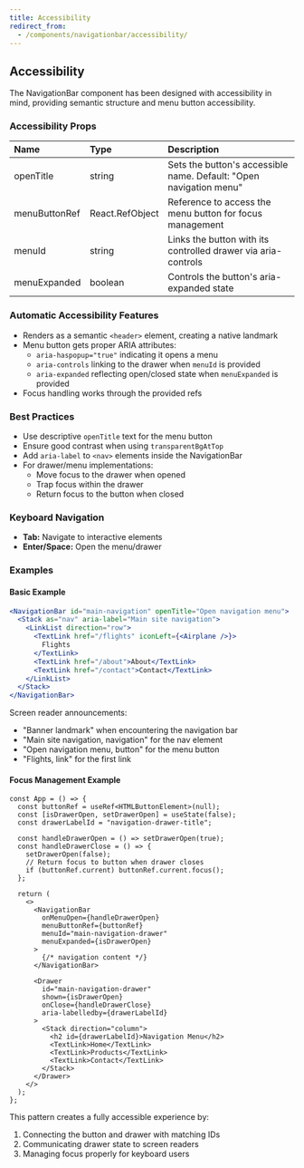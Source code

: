 ```yaml
---
title: Accessibility
redirect_from:
  - /components/navigationbar/accessibility/
---
```


## Accessibility

The NavigationBar component has been designed with accessibility in mind, providing semantic structure and menu button accessibility.

### Accessibility Props

| Name          | Type            | Description                                                        |
| :------------ | :-------------- | :----------------------------------------------------------------- |
| openTitle     | string          | Sets the button's accessible name. Default: "Open navigation menu" |
| menuButtonRef | React.RefObject | Reference to access the menu button for focus management           |
| menuId        | string          | Links the button with its controlled drawer via aria-controls      |
| menuExpanded  | boolean         | Controls the button's aria-expanded state                          |

### Automatic Accessibility Features

- Renders as a semantic `<header>` element, creating a native landmark
- Menu button gets proper ARIA attributes:
  - `aria-haspopup="true"` indicating it opens a menu
  - `aria-controls` linking to the drawer when `menuId` is provided
  - `aria-expanded` reflecting open/closed state when `menuExpanded` is provided
- Focus handling works through the provided refs

### Best Practices

- Use descriptive `openTitle` text for the menu button
- Ensure good contrast when using `transparentBgAtTop`
- Add `aria-label` to `<nav>` elements inside the NavigationBar
- For drawer/menu implementations:
  - Move focus to the drawer when opened
  - Trap focus within the drawer
  - Return focus to the button when closed

### Keyboard Navigation

- **Tab:** Navigate to interactive elements
- **Enter/Space:** Open the menu/drawer

### Examples

#### Basic Example

```jsx
<NavigationBar id="main-navigation" openTitle="Open navigation menu">
  <Stack as="nav" aria-label="Main site navigation">
    <LinkList direction="row">
      <TextLink href="/flights" iconLeft={<Airplane />}>
        Flights
      </TextLink>
      <TextLink href="/about">About</TextLink>
      <TextLink href="/contact">Contact</TextLink>
    </LinkList>
  </Stack>
</NavigationBar>
```

Screen reader announcements:

- "Banner landmark" when encountering the navigation bar
- "Main site navigation, navigation" for the nav element
- "Open navigation menu, button" for the menu button
- "Flights, link" for the first link

#### Focus Management Example

```tsx
const App = () => {
  const buttonRef = useRef<HTMLButtonElement>(null);
  const [isDrawerOpen, setDrawerOpen] = useState(false);
  const drawerLabelId = "navigation-drawer-title";

  const handleDrawerOpen = () => setDrawerOpen(true);
  const handleDrawerClose = () => {
    setDrawerOpen(false);
    // Return focus to button when drawer closes
    if (buttonRef.current) buttonRef.current.focus();
  };

  return (
    <>
      <NavigationBar
        onMenuOpen={handleDrawerOpen}
        menuButtonRef={buttonRef}
        menuId="main-navigation-drawer"
        menuExpanded={isDrawerOpen}
      >
        {/* navigation content */}
      </NavigationBar>

      <Drawer
        id="main-navigation-drawer"
        shown={isDrawerOpen}
        onClose={handleDrawerClose}
        aria-labelledby={drawerLabelId}
      >
        <Stack direction="column">
          <h2 id={drawerLabelId}>Navigation Menu</h2>
          <TextLink>Home</TextLink>
          <TextLink>Products</TextLink>
          <TextLink>Contact</TextLink>
        </Stack>
      </Drawer>
    </>
  );
};
```

This pattern creates a fully accessible experience by:

1. Connecting the button and drawer with matching IDs
2. Communicating drawer state to screen readers
3. Managing focus properly for keyboard users
